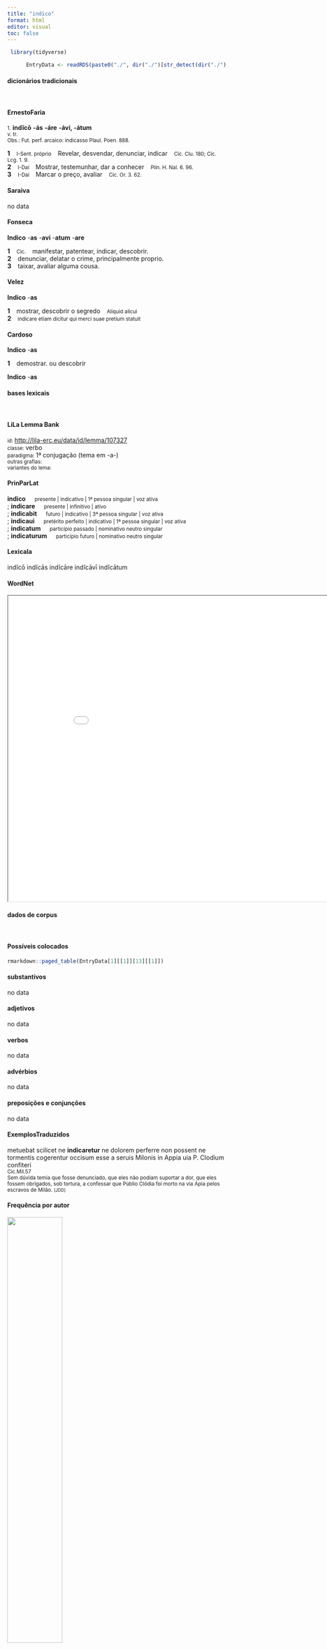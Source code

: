 ```yaml
---
title: "indico"
format: html
editor: visual
toc: false
---
```



```r
 library(tidyverse) 

      EntryData <- readRDS(paste0("./", dir("./")[str_detect(dir("./"), "_xx105-110-100-105-99-111xx_.rds")]))

```


#### dicionários tradicionais

&emsp;




::: panel-tabset

#### ErnestoFaria

<small>1.</small> <b>indĭcō</b> <b>-ás</b> <b>-áre</b> <b>-áví, -átum</b> <br> <small>v. tr.</small> <br> <small>Obs.: Fut. perf. arcaico: indicasso Plaul. Poen. 888.</small>   <p> <b>1</b> &ensp; <small>I-Sent. próprio</small> &ensp; Revelar, desvendar, denunciar, indicar &ensp; <small>Cíc. Clu. 180; Cíc. Lcg. 1. 9.</small> <br> <b>2</b> &ensp; <small>I-Daí</small> &ensp; Mostrar, testemunhar, dar a conhecer &ensp; <small>Plín. H. Nal. 6. 96.</small> <br> <b>3</b> &ensp; <small>I-Daí</small> &ensp; Marcar o preço, avaliar &ensp; <small>Cíc. Or. 3. 62.</small> </p>




#### Saraiva

no data




#### Fonseca

<b>Indico</b> -<b>as</b> -<b>avi</b> -<b>atum</b> -<b>are</b>   <p> <b>1</b> &ensp; <small>Cic.</small> &ensp; manifestar, patentear, indicar, descobrir. <br> <b>2</b> &ensp; denunciar, delatar o crime, principalmente proprio. <br> <b>3</b> &ensp; taixar, avaliar alguma cousa. </p>




#### Velez

<b>Indico</b> -<b>as</b>   <p> <b>1</b> &ensp; mostrar, descobrir o segredo &ensp; <small>Aliquid alicui</small> <br> <b>2</b> &ensp; <small>indicare etiam dicitur qui merci suae pretium statuit</small> </p>




#### Cardoso

<b>Indico</b> -<b>as</b>   <p> <b>1</b> &ensp; demostrar. ou descobrir </p> 
 <b>Indico</b> -<b>as</b>


:::



#### bases lexicais

&emsp;






::: panel-tabset

#### LiLa Lemma Bank

<small> id: </small> <a href=' http://lila-erc.eu/data/id/lemma/107327 ' target="_blank"> http://lila-erc.eu/data/id/lemma/107327 </a> <br>
<small> classe: </small> verbo    <br>
<small> paradigma: </small> 1ª conjugação (tema em -a-) <br>
<small> outras grafias: </small>  <br>
<small> variantes do lema: </small>  <br>





#### PrinParLat

<b> indico </b>&emsp;<small> presente | indicativo | 1ª pessoa singular | voz ativa </small><br>
; <b> indicare </b>&emsp;<small> presente | infinitivo | ativo </small><br>
; <b> indicabit </b>&emsp;<small> futuro | indicativo | 3ª pessoa singular | voz ativa </small><br>
; <b> indicaui </b>&emsp;<small> pretérito perfeito | indicativo | 1ª pessoa singular | voz ativa </small><br>
; <b> indicatum </b>&emsp;<small> particípio passado | nominativo neutro singular </small><br>
; <b> indicaturum </b>&emsp;<small> particípio futuro | nominativo neutro singular </small><br>





#### Lexicala

indĭcō 
 indĭcās 
 indĭcāre 
 indĭcāvī 
 indĭcātum




#### WordNet

<iframe width='900' height='700' src='Media/Tree__xx105-110-100-105-99-111xx__sem_type_lexemes_pt.html'>

</iframe>


:::



#### dados de corpus

&emsp;




::: panel-tabset

#### Possíveis colocados

```r

rmarkdown::paged_table(EntryData[1][[1]][13][[1]])

```


#### substantivos

no data




#### adjetivos

no data




#### verbos

no data




#### advérbios

no data




#### preposições e conjunções

no data


:::



::: panel-tabset

#### ExemplosTraduzidos

<p> metuebat scilicet ne <b>indicaretur</b> ne dolorem perferre non possent ne tormentis cogerentur occisum esse a seruis Milonis in Appia uia P. Clodium confiteri <br> <small> Cic.Mil.57 <br> Sem dúvida temia que fosse denunciado, que eles não podiam suportar a dor, que eles fossem obrigados, sob tortura, a confessar que Públio Clódia foi morto na via Ápia pelos escravos de Milão. <small> [JDD] </small> </small> </p>





#### Frequência por autor

![](./Media/barchart__xx105-110-100-105-99-111xx__lemma_BY_author_Frequencies.webp){width=50% fig-alt='This charts plots the frequency of lemma by author_Frequencies. The Sallustius subcorpus registers the highest normalized frequency, with the value of 2.78 and an absolute frequency of 3. The Phaedrus subcorpus follows, with a normalized frequency of 1.52 and an absolute frequency of 1. the subcorpus with the least normalized frequency is Caesar with the normalized value of 0 and an absolute freqeuncy of 0. here are all the values: subcorpus: Caesar ; normalized frequency: 0 ; absolute frequency: 0. subcorpus: Cicero ; normalized frequency: 20 ; absolute frequency: 1.24591961326655. subcorpus: Horatius ; normalized frequency: 1 ; absolute frequency: 0.888020602077968. subcorpus: Ovidius ; normalized frequency: 0 ; absolute frequency: 0. subcorpus: Phaedrus ; normalized frequency: 1 ; absolute frequency: 1.5181417944436. subcorpus: Sallustius ; normalized frequency: 3 ; absolute frequency: 2.78267322140803. subcorpus: Seneca ; normalized frequency: 3 ; absolute frequency: 0.559899964539669. subcorpus: Suetonius ; normalized frequency: 0 ; absolute frequency: 0. subcorpus: Tacitus ; normalized frequency: 0 ; absolute frequency: 0. subcorpus: Vergilius ; normalized frequency: 0 ; absolute frequency: 0. subcorpus: Hieronymus ; normalized frequency: 0 ; absolute frequency: 0'}




#### Frequência por gênero

![](./Media/barchart__xx105-110-100-105-99-111xx__lemma_BY_genre_Frequencies.webp){width=50% fig-alt='This charts plots the frequency of lemma by genre_Frequencies. The Prosa.oratória subcorpus registers the highest normalized frequency, with the value of 1.34 and an absolute frequency of 14. The Prosa.oratória subcorpus follows, with a normalized frequency of 1.34 and an absolute frequency of 14. the subcorpus with the least normalized frequency is Poesia.épica with the normalized value of 0 and an absolute freqeuncy of 0. here are all the values: subcorpus: Prosa.histórica ; normalized frequency: 3 ; absolute frequency: 0.730300153363032. subcorpus: Prosa.filosófica ; normalized frequency: 3 ; absolute frequency: 0.494225795291676. subcorpus: Prosa.oratória ; normalized frequency: 14 ; absolute frequency: 1.3441763559379. subcorpus: Prosa.epistolográfica ; normalized frequency: 5 ; absolute frequency: 1.32488937173746. subcorpus: Poesia.lírica ; normalized frequency: 1 ; absolute frequency: 0.84125515268781. subcorpus: Poesia.didática ; normalized frequency: 1 ; absolute frequency: 0.848248367121893. subcorpus: Poesia.trágica ; normalized frequency: 1 ; absolute frequency: 0.868658790826963. subcorpus: Poesia.épica ; normalized frequency: 0 ; absolute frequency: 0. subcorpus: Prosa.ficcional ; normalized frequency: 0 ; absolute frequency: 0'}




#### Frequência por século

![](./Media/barchart__xx105-110-100-105-99-111xx__lemma_BY_period_Frequencies.webp){width=50% fig-alt='This charts plots the frequency of lemma by period_Frequencies. The I.a.C. subcorpus registers the highest normalized frequency, with the value of 1.12 and an absolute frequency of 24. The I.a.C. subcorpus follows, with a normalized frequency of 1.12 and an absolute frequency of 24. the subcorpus with the least normalized frequency is II.d.C. with the normalized value of 0 and an absolute freqeuncy of 0. here are all the values: subcorpus: I.a.C. ; normalized frequency: 24 ; absolute frequency: 1.11705841284617. subcorpus: I.d.C. ; normalized frequency: 4 ; absolute frequency: 0.611901483861098. subcorpus: II.d.C. ; normalized frequency: 0 ; absolute frequency: 0. subcorpus: IV.d.C. ; normalized frequency: 0 ; absolute frequency: 0'}


:::

